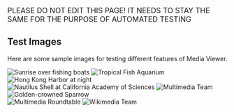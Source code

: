 <big>PLEASE DO NOT EDIT THIS PAGE! IT NEEDS TO STAY THE SAME FOR THE PURPOSE OF AUTOMATED TESTING</big>

==Test Images==
Here are some sample images for testing different features of Media Viewer. 

[[File:Sunrise over fishing boats in Kerala.jpg|thumb|left|Sunrise over fishing boats]] [[File:Wikimedia_Foundation_2013_All_Hands_Offsite_-_Day_2_-_Photo_24.jpg|thumb|Tropical Fish Aquarium]]  [[File:Wikimania 2013 - Hong Kong - Photo 090.jpg|thumb|center|Hong Kong Harbor at night]] 
<br clear="all"/>

[[File:Wikimedia_Foundation_2013_All_Hands_Offsite_-_Day_2_-_Photo_16.jpg|thumb|left|Nautilus Shell at California Academy of Sciences]] [[File:Multimedia_Team_-_Wikimedia_Foundation.jpg|thumb|center|Multimedia Team]] [[File:Zonotrichia atricapilla -British Columbia, Canada-8.jpg|thumb|Golden-crowned Sparrow]] 
<br clear="all"/>

[[File:Multimedia Roundtable 5 Photo 2.jpg|thumb|left|Multimedia Roundtable]]  [[File:Wikimedia Foundation - Team 1 - California Academy of Sciences.jpg|thumb|Wikimedia Team]] 

<br clear="all"/>
